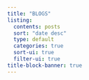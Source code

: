 ```yaml
---
title: "BLOGS"
listing:
  contents: posts
  sort: "date desc"
  type: default
  categories: true
  sort-ui: true
  filter-ui: true
title-block-banner: true
---
```



